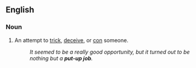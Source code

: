 ==English==

===Noun===
{{en-noun|sg=[[put]]-[[up]] [[job]]}}

#An attempt to [[trick]], [[deceive]], or [[con]] someone.
#:''It seemed to be a really good opportunity, but it turned out to be nothing but a '''put-up job'''.''